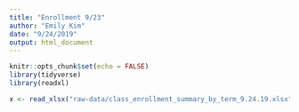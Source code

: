 ```yaml
---
title: "Enrollment 9/23"
author: "Emily Kim"
date: "9/24/2019"
output: html_document
---
```


```r
knitr::opts_chunk$set(echo = FALSE)
library(tidyverse)
library(readxl)

```
```r
x <- read_xlsx("raw-data/class_enrollment_summary_by_term_9.24.19.xlsx")
```

